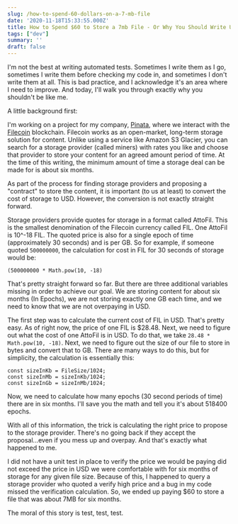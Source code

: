 ```yaml
---
slug: /how-to-spend-60-dollars-on-a-7-mb-file
date: '2020-11-18T15:33:55.000Z'
title: How to Spend $60 to Store a 7mb File - Or Why You Should Write Unit Tests
tags: ["dev"]
summary: ''
draft: false
---
```

I'm not the best at writing automated tests. Sometimes I write them as I go, sometimes I write them before checking my code in, and sometimes I don't write them at all. This is bad practice, and I acknowledge it's an area where I need to improve. And today, I'll walk you through exactly why you shouldn't be like me.

A little background first:

I'm working on a project for my company, [Pinata](<https://pinata.cloud/>), where we interact with the [Filecoin](<https://filecoin.io/>) blockchain. Filecoin works as an open-market, long-term storage solution for content. Unlike using a service like Amazon S3 Glacier, you can search for a storage provider (called miners) with rates you like and choose that provider to store your content for an agreed amount period of time. At the time of this writing, the minimum amount of time a storage deal can be made for is about six months.

As part of the process for finding storage providers and proposing a "contract" to store the content, it is important (to us at least) to convert the cost of storage to USD. However, the conversion is not exactly straight forward.

Storage providers provide quotes for storage in a format called AttoFil. This is the smallest denomination of the Filecoin currency called FIL. One AttoFil is 10^-18 FIL. The quoted price is also for a single epoch of time (approximately 30 seconds) and is per GB. So for example, if someone quoted `500000000`, the calculation for cost in FIL for 30 seconds of storage would be:

```
(500000000 * Math.pow(10, -18)
```

That's pretty straight forward so far. But there are three additional variables missing in order to achieve our goal. We are storing content for about six months (In Epochs), we are not storing exactly one GB each time, and we need to know that we are not overpaying in USD.

The first step was to calculate the current cost of FIL in USD. That's pretty easy. As of right now, the price of one FIL is $28.48. Next, we need to figure out what the cost of one AttoFil is in USD. To do that, we take `28.48 * Math.pow(10, -18)`. Next, we need to figure out the size of our file to store in bytes and convert that to GB. There are many ways to do this, but for simplicity, the calculation is essentially this:

```
const sizeInKb = FileSize/1024;
const sizeInMb = sizeInKb/1024;
const sizeInGb = sizeInMb/1024;
```

Now, we need to calculate how many epochs (30 second periods of time) there are in six months. I'll save you the math and tell you it's about 518400 epochs.

With all of this information, the trick is calculating the right price to propose to the storage provider. There's no going back if they accept the proposal...even if you mess up and overpay. And that's exactly what happened to me.

I did not have a unit test in place to verify the price we would be paying did not exceed the price in USD we were comfortable with for six months of storage for any given file size. Because of this, I happened to query a storage provider who quoted a verify high price and a bug in my code missed the verification calculation. So, we ended up paying $60 to store a file that was about 7MB for six months.

The moral of this story is test, test, test.


  
